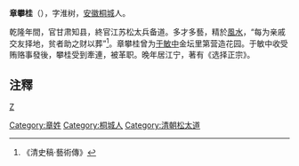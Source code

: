 '''章攀桂'''（{{bd|1736年||1804年||Zhang}}），字淮树，[[安徽|安徽]][[桐城|桐城]]人。

乾隆年間，官甘肃知县，終官江苏松太兵备道。多才多藝，精於[[風水|風水]]，“每为亲戚交友择地，贫者助之财以葬”<ref>《清史稿·藝術傳》</ref>。章攀桂曾为[[于敏中|于敏中]]金坛里第营造花园。于敏中收受贿赂事發後，攀桂受到牽連，被革职。晚年居江宁，著有《选择正宗》。

==注釋==
{{reflist}}
[[category:清朝知縣|Z]]
[[Category:章姓|Category:章姓]]
[[Category:桐城人|Category:桐城人]]
[[Category:清朝松太道|Category:清朝松太道]]